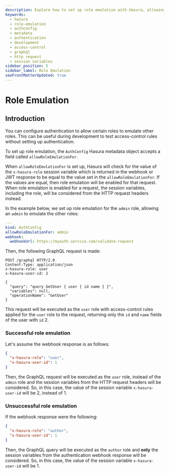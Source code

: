 ```yaml
---
description: Explore how to set up role emulation with Hasura, allowing certain roles to emulate other roles. Learn about the AuthConfig Hasura metadata object and the allowRoleEmulationFor field.
keywords: 
  - hasura
  - role-emulation
  - authconfig
  - metadata
  - authentication
  - development
  - access-control 
  - graphql
  - http request
  - session variables
sidebar_position: 5
sidebar_label: Role Emulation
seoFrontMatterUpdated: true
---
```


# Role Emulation

## Introduction

You can configure authentication to allow certain roles to emulate other roles. This can be useful during development
to test access-control rules without setting up authentication.

To set up role emulation, the `AuthConfig` Hasura metadata object accepts a field called `allowRoleEmulationFor`.

When `allowRoleEmulationFor` is set up, Hasura will check for the value of the `x-hasura-role` session variable
which is returned in the webhook or JWT response to be equal to the value set in the `allowRoleEmulationFor`. If the
values are equal, then role emulation will be enabled for that request. When role emulation is enabled for a request,
the session variables, including the role, will be considered from the HTTP request headers instead.

In the example below, we set up role emulation for the `admin` role, allowing an `admin` to emulate the other roles:

```yaml
---
kind: AuthConfig
allowRoleEmulationFor: admin
webhook:
  webhookUrl: https://myauth.service.com/validate-request

```

Then, the following GraphQL request is made:

```http
POST /graphql HTTP/2.0
Content-Type: application/json
x-hasura-role: user
x-hasura-user-id: 2

{
  "query": "query GetUser { user { id name } }",
  "variables": null,
  "operationName": "GetUser"
}
```

This request will be executed as the `user` role with access-control rules applied for the `user` role to the request,
returning only the `id` and `name` fields of the user with `id` 2.

### Successful role emulation

Let's assume the webhook response is as follows:

```json
{
  "x-hasura-role": "user",
  "x-hasura-user-id": 1
}
```

Then, the GraphQL request will be executed as the `user` role, instead of the `admin` role and the session variables
from the HTTP request headers will be considered. So, in this case, the value of the session variable `x-hasura-user-id`
will be 2, instead of 1.

### Unsuccessful role emulation

If the webhook response were the following:

```json
{
  "x-hasura-role": "author",
  "x-hasura-user-id": 1
}
```

Then, the GraphQL query will be executed as the `author` role and **only** the session variables from the authentication
webhook response will be considered. So, in this case, the value of the session variable `x-hasura-user-id` will be 1.

